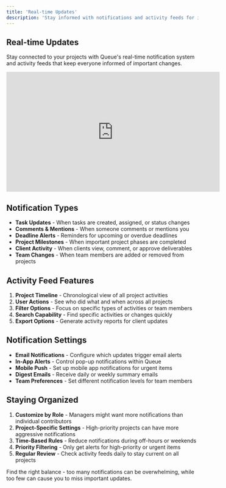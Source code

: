 ```yaml
---
title: 'Real-time Updates'
description: 'Stay informed with notifications and activity feeds for instant project awareness'
---
```


## Real-time Updates

Stay connected to your projects with Queue's real-time notification system and activity feeds that keep everyone informed of important changes.

<iframe
  width="560"
  height="315"
  src="https://www.youtube.com/embed/YOUR_VIDEO_ID"
  title="Real-time Updates in Queue"
  frameborder="0"
  allow="accelerometer; autoplay; clipboard-write; encrypted-media; gyroscope; picture-in-picture"
  allowfullscreen
></iframe>

## Notification Types

- **Task Updates** - When tasks are created, assigned, or status changes
- **Comments & Mentions** - When someone comments or mentions you
- **Deadline Alerts** - Reminders for upcoming or overdue deadlines
- **Project Milestones** - When important project phases are completed
- **Client Activity** - When clients view, comment, or approve deliverables
- **Team Changes** - When team members are added or removed from projects

## Activity Feed Features

1. **Project Timeline** - Chronological view of all project activities
2. **User Actions** - See who did what and when across all projects
3. **Filter Options** - Focus on specific types of activities or team members
4. **Search Capability** - Find specific activities or changes quickly
5. **Export Options** - Generate activity reports for client updates

## Notification Settings

- **Email Notifications** - Configure which updates trigger email alerts
- **In-App Alerts** - Control pop-up notifications within Queue
- **Mobile Push** - Set up mobile app notifications for urgent items
- **Digest Emails** - Receive daily or weekly summary emails
- **Team Preferences** - Set different notification levels for team members

## Staying Organized

1. **Customize by Role** - Managers might want more notifications than individual contributors
2. **Project-Specific Settings** - High-priority projects can have more aggressive notifications
3. **Time-Based Rules** - Reduce notifications during off-hours or weekends
4. **Priority Filtering** - Only get alerts for high-priority or urgent items
5. **Regular Review** - Check activity feeds daily to stay current on all projects

<Info>
  Find the right balance - too many notifications can be overwhelming, while too few can cause you to miss important updates.
</Info>